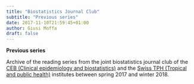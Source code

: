 ```yaml
---
title: "Biostatistics Journal Club"
subtitle: "Previous series"
date: 2017-11-10T21:59:45+01:00
author: Giusi Moffa
draft: false
---
```


**Previous series**

Archive of the reading series from the joint biostatistics journal club of the [CEB (Clinical epidemiology and biostatistics)](http://ceb-institute.org/ceb) and the [Swiss TPH (Tropical and public health)](https://www.swisstph.ch/en/) institutes between spring 2017 and winter 2018.